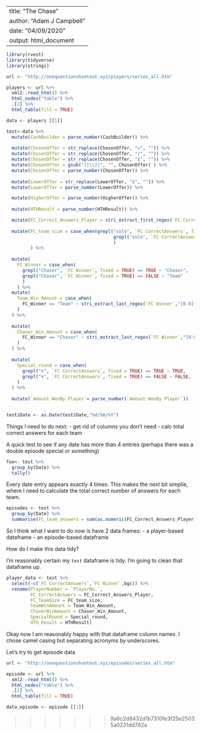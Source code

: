 
---
title: "The Chase"
author: "Adam J Campbell"
date: "04/09/2020"
output: html_document
---

```r
library(rvest)
library(tidyverse)
library(stringi)
```

```r
url <- "http://onequestionshootout.xyz/players/series_all.htm"

players <- url %>%
  xml2::read_html() %>%
  html_nodes("table") %>%
  .[2] %>%
  html_table(fill = TRUE)

data <- players [[1]]
```


```r



test<-data %>%
  mutate(CashBuilder = parse_number(CashBuilder)) %>%
  
  mutate(ChosenOffer = str_replace(ChosenOffer, "=", "")) %>%
  mutate(ChosenOffer = str_replace(ChosenOffer, "/", "")) %>%
  mutate(ChosenOffer = str_replace(ChosenOffer, "£", "")) %>%
  mutate(ChosenOffer = gsub("([\\])", "", ChosenOffer) ) %>%
  mutate(ChosenOffer = parse_number(ChosenOffer)) %>%
  
  mutate(LowerOffer = str_replace(LowerOffer, "£", "")) %>%
  mutate(LowerOffer = parse_number(LowerOffer)) %>%

  mutate(HigherOffer = parse_number(HigherOffer)) %>%
  
  mutate(HTHResult = parse_number(HTHResult)) %>%

  mutate(FC_Correct_Answers_Player = stri_extract_first_regex(`FC CorrectAnswers`,"[0-9]+")) %>%
  
  mutate(FC_team_size = case_when(grepl("solo", `FC CorrectAnswers`, fixed = TRUE) == TRUE ~ "1",
                                        grepl("solo", `FC CorrectAnswers`, fixed = TRUE) == FALSE ~ stri_extract_last_regex(`FC CorrectAnswers`,"[0-9]+")
                                        )
         ) %>%
  
  mutate(
    FC_Winner = case_when(
      grepl("Chaser", `FC Winner`, fixed = TRUE) == TRUE ~ "Chaser",
      grepl("Chaser", `FC Winner`, fixed = TRUE) == FALSE ~ "Team"
      )
    ) %>%
  mutate(
    Team_Win_Amount = case_when(
      FC_Winner == "Team" ~ stri_extract_last_regex(`FC Winner`,"[0-9]+")
    )
  ) %>%
  
  mutate(
    Chaser_Win_Amount = case_when(
      FC_Winner == "Chaser" ~ stri_extract_last_regex(`FC Winner`,"[0-9]:[0-9]+")
    )
  ) %>%
  
  mutate(
    Special_round = case_when(
      grepl("✝", `FC CorrectAnswers`, fixed = TRUE) == TRUE ~ TRUE,
      grepl("✝", `FC CorrectAnswers`, fixed = TRUE) == FALSE ~ FALSE,
    )
  ) %>%
  
  mutate(`Amount WonBy Player`= parse_number(`Amount WonBy Player`))


test$Date <- as.Date(test$Date,"%d/%m/%Y")
```

Things I need to do next:
- get rid of columns you don't need
- calc total correct answers for each team


A quick test to see if any date has more than 4 entries (perhaps there was a double episode special or something)
```r
foo<- test %>%
  group_by(Date) %>%
  tally()
```

Every date entry appears exactly 4 times.  This makes the next bit simplie, where I need to calculate the total correct number of answers for each team.

```r
episodes <- test %>%
  group_by(Date) %>%
  summarise(FC_team_answers = sum(as.numeric(FC_Correct_Answers_Player), na.rm = TRUE))
```

So I think what I want to do now is have 2 data frames:
- a player-based dataframe
- an episode-based dataframe

How do I make this data tidy?

I'm reasonably certain my `test` dataframe is tidy.  I'm going to clean that dataframe up.

```r
player_data <- test %>%
  select(-c(`FC CorrectAnswers`,`FC Winner`,bgc)) %>%
  rename(PlayerNumber = `PlayerNo.`,
         FC_CorrectAnswers = FC_Correct_Answers_Player,
         FC_TeamSize = FC_team_size,
         TeamWinAmount = Team_Win_Amount,
         ChaserWinAmount = Chaser_Win_Amount,
         SpecialRound = Special_round,
         HTH_Result = HTHResult)
```

Okay now I am reasonably happy with that dataframe column names.  I chose camel casing but separating acronyms by underscores.  

Let's try to get episode data

```r
url <- "http://onequestionshootout.xyz/episodes/series_all.htm"

episode <- url %>%
  xml2::read_html() %>%
  html_nodes("table") %>%
  .[2] %>%
  html_table(fill = TRUE)

data_episode <- episode [[1]]

```
>>>>>>> 9a6c2d8432d1b7310fe3f25e25035a0231dd782a

